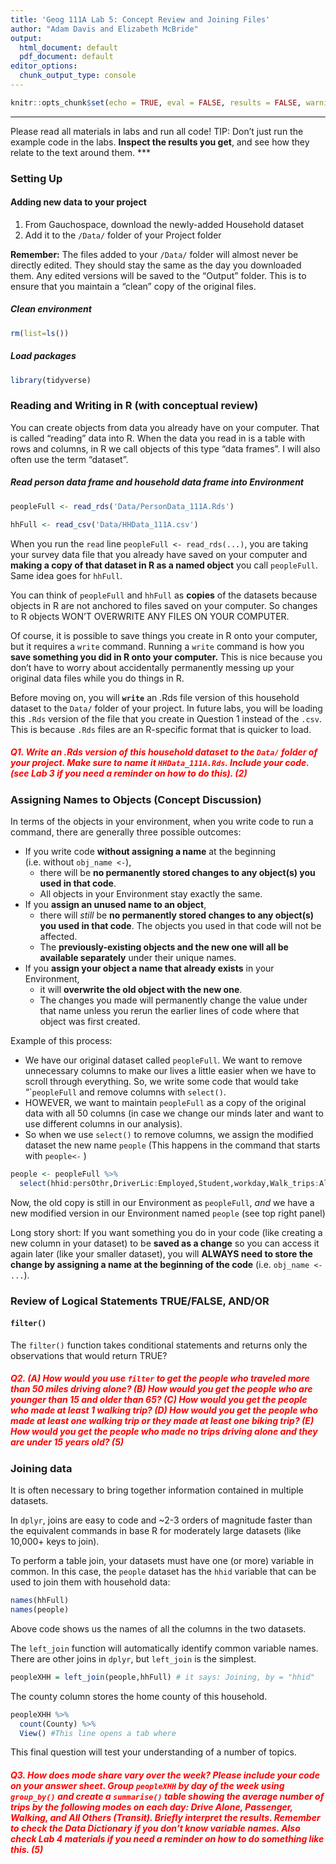 ```yaml
---
title: 'Geog 111A Lab 5: Concept Review and Joining Files'
author: "Adam Davis and Elizabeth McBride"
output:
  html_document: default
  pdf_document: default
editor_options: 
  chunk_output_type: console
---
```



```r
knitr::opts_chunk$set(echo = TRUE, eval = FALSE, results = FALSE, warning = FALSE, message = FALSE)
```

***
Please read all materials in labs and run all code! TIP: Don't just run the example code in the labs. **Inspect the results you get**, and see how they relate to the text around them.
***

### Setting Up

#### Adding new data to your project

1. From Gauchospace, download the newly-added Household dataset
2. Add it to the `/Data/` folder of your Project folder

**Remember:** The files added to your `/Data/` folder will almost never be directly edited. They should stay the same as the day you downloaded them. Any edited versions will be saved to the "Output" folder. This is to ensure that you maintain a "clean" copy of the original files.


##### Clean environment
```r
rm(list=ls())
```


##### Load packages
```r
library(tidyverse)
```

### Reading and Writing in R (with conceptual review)
You can create objects from data you already have on your computer. That is called "reading" data into R. When the data you read in is a table with rows and columns, in R we call objects of this type "data frames". I will also often use the term "dataset".

##### Read person data frame and household data frame into Environment
```r
peopleFull <- read_rds('Data/PersonData_111A.Rds')

hhFull <- read_csv('Data/HHData_111A.csv')
```
When you run the `read` line `peopleFull <- read_rds(...)`, you are taking your survey data file that you already have saved on your computer and **making a copy of that dataset in R as a named object** you call `peopleFull`. Same idea goes for `hhFull`.

You can think of `peopleFull` and `hhFull` as **copies** of the datasets because objects in R are not anchored to files saved on your computer. So changes to R objects WON'T OVERWRITE ANY FILES ON YOUR COMPUTER. 

Of course, it is possible to save things you create in R onto your computer, but it requires a `write` command. Running a `write` command is how you **save something you did in R onto your computer.** This is nice because you don't have to worry about accidentally permanently messing up your original data files while you do things in R. 

Before moving on, you will **`write`** an .Rds file version of this household dataset to the `Data/` folder of your project. In future labs, you will be loading this `.Rds` version of the file that you create in Question 1 instead of the `.csv`. This is because `.Rds` files are an R-specific format that is quicker to load.



##### <span style="color:red">Q1. **Write** an .Rds version of this household dataset to the `Data/` folder of your project. Make sure to name it `HHData_111A.Rds`. Include your code. *(see Lab 3 if you need a reminder on how to do this).* (2) </span>


### Assigning Names to Objects (Concept Discussion)
In terms of the objects in your environment, when you write code to run a command, there are generally three possible outcomes:

* If you write code **without assigning a name** at the beginning (i.e. without `obj_name <-`), 
     + there will be **no permanently stored changes to any object(s) you used in that code**.
     + All objects in your Environment stay exactly the same.
* If you **assign an unused name to an object**, 
     + there will *still* be **no permanently stored changes to any object(s) you used in that code**. The objects you used in that code will not be affected. 
     + The **previously-existing objects and the new one will all be available separately** under their unique names. 
* If you **assign your object a name that already exists** in your Environment, 
     + it will **overwrite the old object with the new one**. 
     + The changes you made will permanently change the value under that name unless you rerun the earlier lines of code where that object was first created.

Example of this process:

* We have our original dataset called `peopleFull`. We want to remove unnecessary columns to make our lives a little easier when we have to scroll through everything. So, we write some code that would take "``peopleFull` and remove columns with `select()`.
* HOWEVER, we want to maintain `peopleFull` as a copy of the original data with all 50 columns (in case we change our minds later and want to use different columns in our analysis).
* So when we use `select()` to remove columns, we assign the modified dataset the new name `people` (This happens in the command that starts with `people<-` )

```r
people <- peopleFull %>% 
  select(hhid:persOthr,DriverLic:Employed,Student,workday,Walk_trips:Allothers_trips,Sum_Trips,Sum_PMT)
```
Now, the old copy is still in our Environment as `peopleFull`, *and* we have a new modified version in our Environment named `people` (see top right panel)

Long story short: If you want something you do in your code (like creating a new column in your dataset) to be **saved as a change** so you can access it again later (like your smaller dataset), you will **ALWAYS need to store the change by assigning a name at the beginning of the code** (i.e. `obj_name <- ... `). 


### Review of Logical Statements TRUE/FALSE, AND/OR





#### `filter()`

The `filter()` function takes conditional statements and returns only the observations that would return TRUE?

##### <span style="color:red">Q2. (A) How would you use `filter` to get the people who traveled more than 50 miles driving alone? (B) How would you get the people who are younger than 15 and older than 65? (C) How would you get the people who made at least 1 walking trip? (D) How would you get the people who made at least one walking trip or they made at least one biking trip? (E) How would you get the people who made no trips driving alone and they are under 15 years old? (5) </span>



### Joining data
It is often necessary to bring together information contained in multiple datasets. 

In `dplyr`, joins are easy to code and ~2-3 orders of magnitude faster than the equivalent commands in base R for moderately large datasets (like 10,000+ keys to join).

To perform a table join, your datasets must have one (or more) variable in common. In this case, the `people` dataset has the `hhid` variable that can be used to join them with household data:
```r
names(hhFull)
names(people)
```
Above code shows us the names of all the columns in the two datasets.

The `left_join` function will automatically identify common variable names. There are other joins in `dplyr`, but `left_join` is the simplest.
```r
peopleXHH = left_join(people,hhFull) # it says: Joining, by = "hhid"
```


The county column stores the home county of this household.
```r
peopleXHH %>% 
  count(County) %>% 
  View() #This line opens a tab where 
```

This final question will test your understanding of a number of topics.

##### <span style="color:red">Q3. How does mode share vary over the week? Please include your code on your answer sheet. *Group `peopleXHH` by day of the week using `group_by()` and create a `summarise()` table showing the average number of trips by the following modes on each day: Drive Alone, Passenger, Walking, and All Others (Transit). Briefly interpret the results. Remember to check the Data Dictionary if you don't know variable names. Also check Lab 4 materials if you need a reminder on how to do something like this.* (5) </span>











